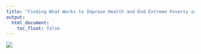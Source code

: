 ```yaml
---
title: "Finding What Works to Improve Health and End Extreme Poverty around the World"
output:
  html_document:
    toc_float: false
---
```

![](img/cover.png)